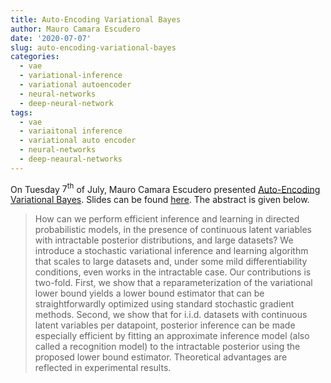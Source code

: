 ```yaml
---
title: Auto-Encoding Variational Bayes
author: Mauro Camara Escudero
date: '2020-07-07'
slug: auto-encoding-variational-bayes
categories:
  - vae
  - variational-inference
  - variational autoencoder
  - neural-networks
  - deep-neural-network
tags:
  - vae
  - variaitonal inference
  - variational auto encoder
  - neural-networks
  - deep-neaural-networks
---
```


On Tuesday $7^{\text{th}}$ of July, Mauro Camara Escudero presented [Auto-Encoding Variational Bayes](https://arxiv.org/pdf/1312.6114.pdf). Slides can be found [here](https://neuralnetworksbristol.netlify.com/VAE_Mauro.pdf). The abstract is given below.

> How can we perform efficient inference and learning in directed probabilistic
models, in the presence of continuous latent variables with intractable posterior
distributions, and large datasets? We introduce a stochastic variational inference
and learning algorithm that scales to large datasets and, under some mild differentiability conditions, even works in the intractable case. Our contributions is
two-fold. First, we show that a reparameterization of the variational lower bound
yields a lower bound estimator that can be straightforwardly optimized using standard stochastic gradient methods. Second, we show that for i.i.d. datasets with
continuous latent variables per datapoint, posterior inference can be made especially efficient by fitting an approximate inference model (also called a recognition model) to the intractable posterior using the proposed lower bound estimator.
Theoretical advantages are reflected in experimental results.


